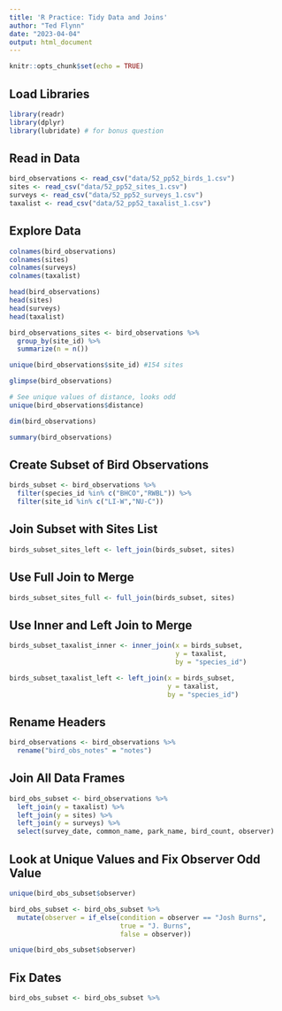 ```yaml
---
title: 'R Practice: Tidy Data and Joins'
author: "Ted Flynn"
date: "2023-04-04"
output: html_document
---
```


```r
knitr::opts_chunk$set(echo = TRUE)
```

## Load Libraries

```r
library(readr)
library(dplyr)
library(lubridate) # for bonus question
```

## Read in Data
```r
bird_observations <- read_csv("data/52_pp52_birds_1.csv")
sites <- read_csv("data/52_pp52_sites_1.csv")
surveys <- read_csv("data/52_pp52_surveys_1.csv")
taxalist <- read_csv("data/52_pp52_taxalist_1.csv")
```

## Explore Data
```r

colnames(bird_observations)
colnames(sites)
colnames(surveys)
colnames(taxalist)

head(bird_observations)
head(sites)
head(surveys)
head(taxalist)

bird_observations_sites <- bird_observations %>% 
  group_by(site_id) %>% 
  summarize(n = n())

unique(bird_observations$site_id) #154 sites

glimpse(bird_observations)

# See unique values of distance, looks odd
unique(bird_observations$distance)

dim(bird_observations)

summary(bird_observations)

```

## Create Subset of Bird Observations
```r
birds_subset <- bird_observations %>% 
  filter(species_id %in% c("BHCO","RWBL")) %>%
  filter(site_id %in% c("LI-W","NU-C"))

```

## Join Subset with Sites List
```r
birds_subset_sites_left <- left_join(birds_subset, sites)
```

## Use Full Join to Merge 
```r
birds_subset_sites_full <- full_join(birds_subset, sites)
```

## Use Inner and Left Join to Merge
```r
birds_subset_taxalist_inner <- inner_join(x = birds_subset, 
                                          y = taxalist,
                                          by = "species_id")

birds_subset_taxalist_left <- left_join(x = birds_subset,
                                        y = taxalist,
                                        by = "species_id")
```

## Rename Headers
```r
bird_observations <- bird_observations %>% 
  rename("bird_obs_notes" = "notes")
```

## Join All Data Frames
```r
bird_obs_subset <- bird_observations %>% 
  left_join(y = taxalist) %>%
  left_join(y = sites) %>% 
  left_join(y = surveys) %>% 
  select(survey_date, common_name, park_name, bird_count, observer)
```

## Look at Unique Values and Fix Observer Odd Value
```r
unique(bird_obs_subset$observer)

bird_obs_subset <- bird_obs_subset %>% 
  mutate(observer = if_else(condition = observer == "Josh Burns", 
                            true = "J. Burns", 
                            false = observer))

unique(bird_obs_subset$observer)
```

## Fix Dates
```r
bird_obs_subset <- bird_obs_subset %>% 
  
```

